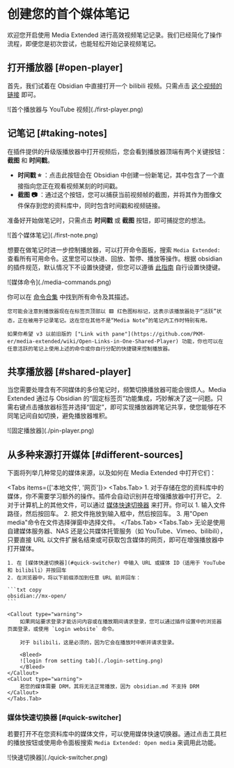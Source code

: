 # 创建您的首个媒体笔记

欢迎您开启使用 Media Extended 进行高效视频笔记记录。我们已经简化了操作流程，即便您是初次尝试，也能轻松开始记录视频笔记。

## 打开播放器 [#open-player]

首先，我们试着在 Obsidian 中直接打开一个 bilibili 视频。只需点击 [这个视频的链接](obsidian://mx-open?url=https%3A%2F%2Fwww.bilibili.com%2Fvideo%2FBV1GJ411x7h7) 即可。


<Bleed>
![首个播放器与 YouTube 视频](./first-player.png)
</Bleed>

## 记笔记 [#taking-notes]

在插件提供的升级版播放器中打开视频后，您会看到播放器顶端有两个关键按钮：**截图** 和 **时间戳**。

- **时间戳&nbsp;⭐&nbsp;**：点击此按钮会在 Obsidian 中创建一份新笔记，其中包含了一个直接指向您正在观看视频某刻的时间戳。
- **截图&nbsp;📷&nbsp;**：通过这个按钮，您可以捕获当前视频帧的截图，并将其作为图像文件保存到您的资料库中，同时包含时间戳和视频链接。

准备好开始做笔记时，只需点击 **时间戳** 或 **截图** 按钮，即可捕捉您的想法。

<Bleed>
![首个媒体笔记](./first-note.png)
</Bleed>

想要在做笔记时进一步控制播放器，可以打开命令面板，搜索 `Media Extended:` 查看所有可用命令。这里您可以快进、回放、暂停、播放等操作。根据 obsidian 的插件规范，默认情况下不设置快捷键，但您可以遵循 [此指南](https://publish.obsidian.md/help-zh/%E4%B8%AA%E6%80%A7%E5%8C%96%E5%AE%9A%E5%88%B6/%E8%87%AA%E5%AE%9A%E4%B9%89%E5%BF%AB%E6%8D%B7%E9%94%AE) 自行设置快捷键。

<Bleed>
![媒体命令](./media-commands.png)
</Bleed>

你可以在 [命令合集](/reference/commands) 中找到所有命令及其描述。

<Callout type="info">

    您可能会注意到播放器现在在标签页顶部以 🟥 红色图标标记，这表示该播放器处于“活跃”状态，正在被用于记录笔记。这在您在其他不是“Media Note”的笔记内工作时特别有用。

    如果你希望 v3 以前旧版的 ["Link with pane"](https://github.com/PKM-er/media-extended/wiki/Open-Links-in-One-Shared-Player) 功能，你也可以在任意活跃的笔记上使用上述的命令或你自行分配的快捷键来控制播放器。

</Callout>

## 共享播放器 [#shared-player]

当您需要处理含有不同媒体的多份笔记时，频繁切换播放器可能会很烦人。Media Extended 通过与 Obsidian 的“固定标签页”功能集成，巧妙解决了这一问题。只需右键点击播放器标签并选择“固定”，即可实现播放器跨笔记共享，使您能够在不同笔记间自如切换，避免播放器堆积。

<Bleed>
![固定播放器](./pin-player.png)
</Bleed>

## 从多种来源打开媒体 [#different-sources]


下面将列举几种常见的媒体来源，以及如何在 Media Extended 中打开它们：

<Tabs items={['本地文件', '网页']}>
    <Tabs.Tab>
    1. 对于存储在您的资料库中的媒体，你不需要学习额外的操作。插件会自动识别并在增强播放器中打开它。
    2. 对于计算机上的其他文件，可以通过 [媒体快速切换器](#quick-switcher) 来打开。你可以
        1. 输入文件路径，然后按回车。
        2. 把文件拖放到输入框中，然后按回车。
        3. 用"Open media"命令在文件选择弹窗中选择文件。
    </Tabs.Tab>
    <Tabs.Tab>
    无论是使用自建媒体服务器、NAS 还是公共媒体托管服务（如 YouTube、Vimeo、bilibili），只要直接 URL 以文件扩展名结束或可获取包含媒体的网页，即可在增强播放器中打开媒体。
    
    1. 在 [媒体快速切换器](#quick-switcher) 中输入 URL 或媒体 ID（适用于 YouTube 和 bilibili）并按回车
    2. 在浏览器中，将以下前缀添加到任意 URL 前并回车：
    
    ```txt copy
    obsidian://mx-open/
    ```

    <Callout type="warning">
        如果网站要求登录才能访问内容或在播放期间请求登录，您可以通过插件设置中的浏览器页面登录，或使用 `Login website` 命令。
        
        对于 bilibili，这是必须的，因为它会在播放时中断并请求登录。

        <Bleed>
        ![login from setting tab](./login-setting.png)
        </Bleed>
    </Callout>
    <Callout type="warning">
        若您的媒体需要 DRM，其将无法正常播放，因为 obsidian.md 不支持 DRM
    </Callout>
    </Tabs.Tab>
</Tabs>

### 媒体快速切换器 [#quick-switcher]

若要打开不在您资料库中的媒体文件，可以使用媒体快速切换器。通过点击工具栏的播放按钮或使用命令面板搜索 `Media Extended: Open media` 来调用此功能。

<Bleed>
![快速切换器](./quick-switcher.png)
</Bleed>

